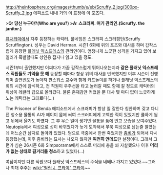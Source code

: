 http://theinfosphere.org/images/thumb/e/eb/Scruffy_2.jpg/300px-Scruffy_2.jpg
에피소드 내내 거의 이 표정에 이 포즈다. 

>'''Q: 당신 누구야?(Who are you?)
>A: 스크러피. 여기 관리인.(Scruffy. the janitor.)'''

[[퓨처라마]]에서 자주 등장하는 캐릭터. 풀네임은 스크러피 스크러핑턴(Scruffy Scruffington). 성우는 David Herman. 시즌1 6화에 위의 포즈와 대사를 하며 갑작스럽게 등장한 [[플래닛 익스프레스]]의 관리인이다. 엄청나게 느긋한 성격을 가지고 있어 보일러가 폭발할때도 성인용 잡지나 읽고 있을 정도.

시즌1부터 출연했지만 어쩌다가 가끔 갑작스럽게 튀어나오는지라 '''같은 플래닛 익스프레스 직원들도 기억을 못 해''' 등장할 때마다 항상 위의 대사를 반복했지만 이후 시즌이 진행되며 출연빈도가 높아져 판스워스 교수와 함께 카드놀이를 하거나 플래닛 익스프레스의 회의 시간에 참석하고, 전 직원이 우주선을 타고 놀러갈 때도 함께 갈 정도로 캐릭터의 위상이 레귤러 급으로 올라갔다. 물론 존재감만 커졌을 뿐 대사 몇 마디 없이 느긋하게 노는 캐릭터는 그대로다(...)

The Prisoner of Benda 에피소드에서 스크러피가 항상 일 잘한다 칭찬하며 갖고 다니던 청소용 물통의 AI가 에이미 몸에 씌여 스크러피에게 고백한 적이 있었지만 쿨하게 씹고 뒤에서 울기도 하였다. 그 후 무슨 일이 생기면 물통을 품에 안고 모습을 보여주었다. Neutopia에서 여성으로 성이 바뀌었다가 늦게 도착해서 쭈욱 여성으로 남는줄 알았는데 어느순간 남자로 돌아와 있었다. 덤으로 극중에서 한번 죽었지만 [[좀비]]가 되어서 다시 등장했는데, 이후 좀비라는 묘사는 나오지 않지만 '''여전히 언데드'''란 설정이다. 그래서 그런가 심슨 26시즌 6화 Simpsorama에서 스스로 머리에 총을 쏴 자살했으나 이후 '''머리가 없는 상태로 길거리를 청소'''하고 있었다(...)

여담이지만 다른 직원보다 플래닛 익스프레스의 주식을 네배나 가지고 있었다.~~그러나 최대 주주는 [[wiki:"필립 J. 프라이" 프라이]]~~
